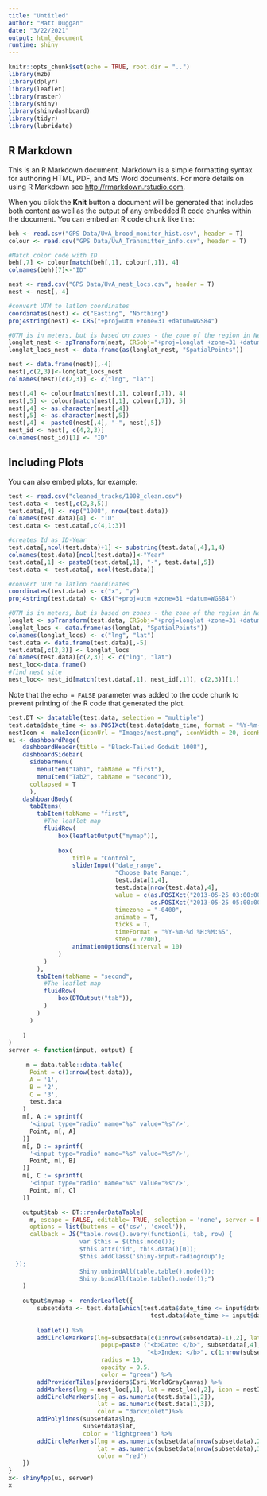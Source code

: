 ---
title: "Untitled"
author: "Matt Duggan"
date: "3/22/2021"
output: html_document
runtime: shiny
---

```{r setup, include=FALSE}
knitr::opts_chunk$set(echo = TRUE, root.dir = "..")
library(m2b)
library(dplyr)
library(leaflet)
library(raster)
library(shiny)
library(shinydashboard)
library(tidyr)
library(lubridate)
```

## R Markdown

This is an R Markdown document. Markdown is a simple formatting syntax for authoring HTML, PDF, and MS Word documents. For more details on using R Markdown see <http://rmarkdown.rstudio.com>.

When you click the **Knit** button a document will be generated that includes both content as well as the output of any embedded R code chunks within the document. You can embed an R code chunk like this:

```{r Find Id and colorcode}

beh <- read.csv("GPS Data/UvA_brood_monitor_hist.csv", header = T)
colour <- read.csv("GPS Data/UvA_Transmitter_info.csv", header = T) 

#Match color code with ID
beh[,7] <- colour[match(beh[,1], colour[,1]), 4]
colnames(beh)[7]<-"ID"
```

```{r nest data reformating}

nest <- read.csv("GPS Data/UvA_nest_locs.csv", header = T)
nest <- nest[,-4]

#convert UTM to latlon coordinates 
coordinates(nest) <- c("Easting", "Northing")
proj4string(nest) <- CRS("+proj=utm +zone=31 +datum=WGS84")

#UTM is in meters, but is based on zones - the zone of the region in Netherlands is 31N or 32N (western Netherlands)
longlat_nest <- spTransform(nest, CRSobj="+proj=longlat +zone=31 +datum=WGS84")
longlat_locs_nest <- data.frame(as(longlat_nest, "SpatialPoints"))

nest <- data.frame(nest)[,-4]
nest[,c(2,3)]<-longlat_locs_nest
colnames(nest)[c(2,3)] <- c("lng", "lat") 

nest[,4] <- colour[match(nest[,1], colour[,7]), 4]
nest[,5] <- colour[match(nest[,1], colour[,7]), 5]
nest[,4] <- as.character(nest[,4])
nest[,5] <- as.character(nest[,5])
nest[,4] <- paste0(nest[,4], "-", nest[,5])
nest_id <- nest[, c(4,2,3)]
colnames(nest_id)[1] <- "ID" 
```
## Including Plots

You can also embed plots, for example:

```{r test data reformatting}
test <- read.csv("cleaned_tracks/1008_clean.csv")
test.data <- test[,c(2,3,5)]
test.data[,4] <- rep("1008", nrow(test.data))
colnames(test.data)[4] <- "ID" 
test.data <- test.data[,c(4,1:3)]

#creates Id as ID-Year
test.data[,ncol(test.data)+1] <- substring(test.data[,4],1,4)
colnames(test.data)[ncol(test.data)]<-"Year"
test.data[,1] <- paste0(test.data[,1], "-", test.data[,5])
test.data <- test.data[,-ncol(test.data)]

#convert UTM to latlon coordinates 
coordinates(test.data) <- c("x", "y")
proj4string(test.data) <- CRS("+proj=utm +zone=31 +datum=WGS84")

#UTM is in meters, but is based on zones - the zone of the region in Netherlands is 31N or 32N (western Netherlands)
longlat <- spTransform(test.data, CRSobj="+proj=longlat +zone=31 +datum=WGS84")
longlat_locs <- data.frame(as(longlat, "SpatialPoints"))
colnames(longlat_locs) <- c("lng", "lat")
test.data <- data.frame(test.data)[,-5]
test.data[,c(2,3)] <- longlat_locs
colnames(test.data)[c(2,3)] <- c("lng", "lat")
nest_loc<-data.frame()
#find nest site
nest_loc<- nest_id[match(test.data[,1], nest_id[,1]), c(2,3)][1,]

```

Note that the `echo = FALSE` parameter was added to the code chunk to prevent printing of the R code that generated the plot.
```{r shiny}

test.DT <- datatable(test.data, selection = "multiple")
test.data$date_time <- as.POSIXct(test.data$date_time, format = "%Y-%m-%d %H:%M:%S")
nestIcon <- makeIcon(iconUrl = "Images/nest.png", iconWidth = 20, iconHeight = 20, iconAnchorX = 15, iconAnchorY = 15)
ui <- dashboardPage(
    dashboardHeader(title = "Black-Tailed Godwit 1008"),
    dashboardSidebar(
      sidebarMenu( 
        menuItem("Tab1", tabName = "first"),
        menuItem("Tab2", tabName = "second")),
      collapsed = T
      ),
    dashboardBody(
      tabItems(
        tabItem(tabName = "first",
          #The leaflet map
          fluidRow(
              box(leafletOutput("mymap")),
              
              box(
                  title = "Control",
                  sliderInput("date_range", 
                              "Choose Date Range:", 
                              test.data[1,4], 
                              test.data[nrow(test.data),4], 
                              value = c(as.POSIXct("2013-05-25 03:00:00"),    
                                        as.POSIXct("2013-05-25 05:00:00")), 
                              timezone = "-0400", 
                              animate = T, 
                              ticks = T,
                              timeFormat = "%Y-%m-%d %H:%M:%S", 
                              step = 7200), 
                  animationOptions(interval = 10)
              )
          )
        ),
        tabItem(tabName = "second",
          #The leaflet map
          fluidRow(
              box(DTOutput("tab")),
          )
        )
      )
        
    )
)
server <- function(input, output) {
    
     m = data.table::data.table(
      Point = c(1:nrow(test.data)),
      A = '1',
      B = '2',
      C = '3',
      test.data
    )
    m[, A := sprintf(
      '<input type="radio" name="%s" value="%s"/>',
      Point, m[, A]
    )]
    m[, B := sprintf(
      '<input type="radio" name="%s" value="%s"/>',
      Point, m[, B]
    )]
    m[, C := sprintf(
      '<input type="radio" name="%s" value="%s"/>',
      Point, m[, C]
    )]

    output$tab <- DT::renderDataTable(
      m, escape = FALSE, editable= TRUE, selection = 'none', server = FALSE, rownames=FALSE,
      options = list(buttons = c('csv', 'excel')),
      callback = JS("table.rows().every(function(i, tab, row) {
                    var $this = $(this.node());
                    $this.attr('id', this.data()[0]);
                    $this.addClass('shiny-input-radiogroup');
  });
                    Shiny.unbindAll(table.table().node());
                    Shiny.bindAll(table.table().node());")
    )
  
    output$mymap <- renderLeaflet({
        subsetdata <- test.data[which(test.data$date_time <= input$date_range[2] & 
                                        test.data$date_time >= input$date_range[1]),]
        
        leaflet() %>%
        addCircleMarkers(lng=subsetdata[c(1:nrow(subsetdata)-1),2], lat=subsetdata[c(1:nrow(subsetdata)-1),3], 
                          popup=paste ("<b>Date: </b>", subsetdata[,4], "<br>",
                                       "<b>Index: </b>", c(1:nrow(subsetdata)), "<br>"), 
                          radius = 10, 
                          opacity = 0.5, 
                          color = "green") %>%
        addProviderTiles(providers$Esri.WorldGrayCanvas) %>% 
        addMarkers(lng = nest_loc[,1], lat = nest_loc[,2], icon = nestIcon)%>% 
        addCircleMarkers(lng = as.numeric(test.data[1,2]), 
                         lat = as.numeric(test.data[1,3]), 
                         color = "darkviolet")%>% 
        addPolylines(subsetdata$lng,
                     subsetdata$lat, 
                     color = "lightgreen") %>%
        addCircleMarkers(lng = as.numeric(subsetdata[nrow(subsetdata),2]), 
                         lat = as.numeric(subsetdata[nrow(subsetdata),3]), 
                         color = "red") 
    })
}
x<- shinyApp(ui, server)
x

```
